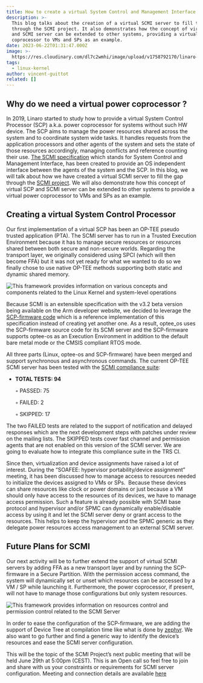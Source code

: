 ```yaml
---
title: How to create a virtual System Control and Management Interface (SCMI) server
description: >-
  This blog talks about the creation of a virtual SCMI server to fill the gap
  through the SCMI project. It also demonstrates how the concept of virtual SCP
  and SCMI server can be extended to other systems, providing a virtual power
  coprocessor to VMs and SPs as an example.
date: 2023-06-22T01:31:47.000Z
image: >-
  https://res.cloudinary.com/dl7c2wmhi/image/upload/v1758792170/linaro-website/images/blog/Datacenter
tags:
  - linux-kernel
author: vincent-guittot
related: []
---
```


## Why do we need a virtual power coprocessor ?

In 2019, Linaro started to study how to provide a virtual System Control Processor (SCP) a.k.a. power coprocessor for systems without such HW device. The SCP aims to manage the power resources shared across the system and to coordinate system wide tasks. It handles requests from the application processors and other agents of the system and sets the state of those resources accordingly, managing conflicts and reference counting their use. [The SCMI specification](https://developer.arm.com/documentation/den0056/latest/) which stands for System Control and Management Interface, has been created to provide an OS independent interface between the agents of the system and the SCP. In this blog, we will talk about how we have created a virtual SCMI server to fill the gap through the [SCMI project](https://linaro.atlassian.net/wiki/spaces/SCMI/overview). We will also demonstrate how this concept of virtual SCP and SCMI server can be extended to other systems to provide a virtual power coprocessor to VMs and SPs as an example.

## Creating a virtual System Control Processor

Our first implementation of a virtual SCP has been an OP-TEE pseudo trusted application (PTA). The SCMI server has to run in a Trusted Execution Environment because it has to manage secure resources or resources shared between both secure and non-secure worlds. Regarding the transport layer, we originally considered using SPCI (which will then become FFA) but it was not yet ready for what we wanted to do so we finally chose to use native OP-TEE methods supporting both static and dynamic shared memory.

![This framework provides information on various concepts and components related to the Linux Kernel and system-level operations](https://res.cloudinary.com/dl7c2wmhi/image/upload/v1758792170/linaro-website/images/blog/yuqb4yhqv0ttirn4nsm0n40_bs07smd0r31nmv1-mdacpsuew4jfojtgeufjgzx7eentnidi26ngxasnwyyspw4y8gaoj5eufqn1v1nxnfih7yjct4qqu4oylyce)

Because SCMI is an extensible specification with the v3.2 beta version being available on the Arm developer website, we decided to leverage the [SCP-firmware code](https://github.com/ARM-software/SCP-firmware) which is a reference implementation of this specification instead of creating yet another one. As a result, optee\_os uses the SCP-firmware source code for its SCMI server and the SCP-firmware supports optee-os as an Execution Environment in addition to the default bare metal mode or the CMSIS compliant RTOS mode.

All three parts (Linux, optee-os and SCP-firmware) have been merged and support synchronous and asynchronous commands. The current OP-TEE SCMI server has been tested with the [SCMI compliance suite](https://github.com/ARM-software/scmi-tests):

* **TOTAL TESTS: 94**

  ◦ PASSED: 75

  ◦ FAILED: 2

  ◦ SKIPPED: 17

The two FAILED tests are related to the support of notification and delayed responses which are the next development steps with patches under review on the mailing lists. The SKIPPED tests cover fast channel and permission agents that are not enabled on this version of the SCMI server. We are going to evaluate how to integrate this compliance suite in the TRS CI.

Since then, virtualization and device assignments have raised a lot of interest. During the “SOAFEE: hypervisor portability/device assignment” meeting, it has been discussed how to manage access to resources needed to initialize the devices assigned to VMs or SPs.  Because these devices can share resources like clock or power domains or just because a VM should only have access to the resources of its devices, we have to manage access permission. Such a feature is already possible with SCMI base protocol and hypervisor and/or SPMC can dynamically enable/disable access by using it and let the SCMI server deny or grant access to the resources. This helps to keep the hypervisor and the SPMC generic as they delegate power resources access management to an external SCMI server.

## Future Plans for SCMI

Our next activity will be to further extend the support of virtual SCMI servers by adding FFA as a new transport layer and by running the SCP-firmware in a Secure Partition. With the permission access command, the system will dynamically set or unset which resources can be accessed by a VM / SP while launching it. Furthermore, the power coprocessor, if present, will not have to manage those configurations but only system resources.

![This framework provides information on resources control and permission control related to the SCMI Server](https://res.cloudinary.com/dl7c2wmhi/image/upload/v1758792170/linaro-website/images/blog/1mbw5j8fwcfjwmav_9omaezjs0hyicewscfo63qgtvqra88pow6n27kldyr8tb0gz-_pimdnorg8yrgtz4kum0mmhsgxgyzxnm3mzdjpf0_cp2b-bohgal286xrs)

In order to ease the configuration of the SCP-firmware, we are adding the support of Device Tree at compilation time like what is done by [zephyr](https://github.com/ARM-software/SCP-firmware/pull/77). We also want to go further and find a generic way to identify the device’s resources and ease the SCMI server configuration. 

This will be the topic of the SCMI Project’s next public meeting that will be held June 29th at 5:00pm (CEST). This is an Open call so feel free to join and share with us your constraints or requirements for SCMI server configuration. Meeting and connection details are available [here](https://linaro.atlassian.net/wiki/spaces/SCMI/overview)
